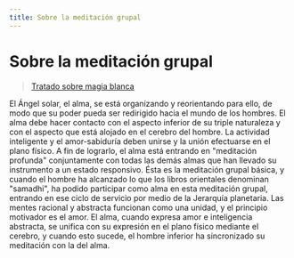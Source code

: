 ```yaml
---
title: Sobre la meditación grupal
---
```


# Sobre la meditación grupal

> [Tratado sobre magia blanca](/tratado-sobre-magia-blanca/regla-2#en89)

El Ángel solar, el alma, se está organizando y reorientando para ello, de modo que su poder pueda ser redirigido hacia el mundo de los hombres. El alma debe hacer contacto con el aspecto inferior de su triple naturaleza y con el aspecto que está alojado en el cerebro del hombre. La actividad inteligente y el amor-sabiduría deben unirse y la unión efectuarse en el plano físico. A fin de lograrlo, el alma está entrando en "meditación profunda" conjuntamente con todas las demás almas que han llevado su instrumento a un estado responsivo. Ésta es la meditación grupal básica, y cuando el hombre ha alcanzado lo que los libros orientales denominan "samadhi", ha podido participar como alma en esta meditación grupal, entrando en ese ciclo de servicio por medio de la Jerarquía planetaria. Las mentes racional y abstracta funcionan como una unidad, y el principio motivador es el amor. El alma, cuando expresa amor e inteligencia abstracta, se unifica con su expresión en el plano físico mediante el cerebro, y cuando esto sucede, el hombre inferior ha sincronizado su meditación con la del alma.

